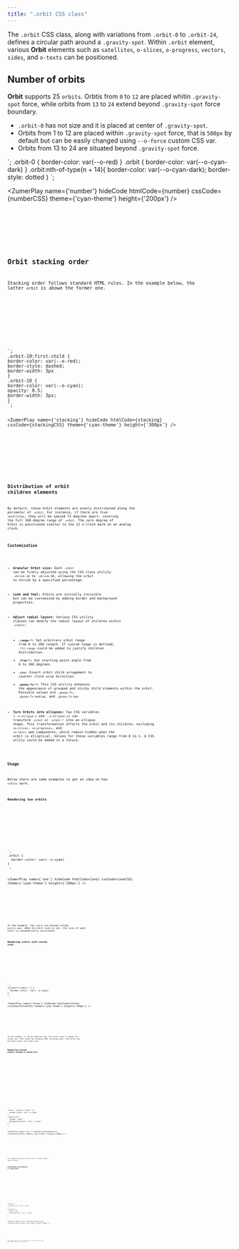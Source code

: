 ```yaml
---
title: ".orbit CSS class"
---
```



The `.orbit` CSS class, along with variations from `.orbit-0` to `.orbit-24`, defines a circular path around a `.gravity-spot`. Within  `.orbit` element, various **Orbit** elements such as `satellites`, `o-slices`, `o-progress`, `vectors`, `sides`, and `o-texts` can be positioned.

## Number of orbits

**Orbit** supports 25 `orbits`. Orbtis from `0` to `12` are placed whitin `.gravity-spot` force, while orbits from `13` to `24` extend beyond `.gravity-spot` force boundary. 

- `.orbit-0` has not size and it is placed at center of  `.gravity-spot`.
- Orbits from 1 to 12 are placed within `.gravity-spot` force, that is `500px` by default but can be easily changed using `--o-force` custom CSS var.
- Orbits from 13 to 24 are situated beyond `.gravity-spot` force.

<div class="bigbang">
  <div class="gravity-spot" style="--o-force: 200px">
    <div class="orbit-0"></div>
    <div class="orbit"></div>
    <div class="orbit"></div>
    <div class="orbit"></div>
    <div class="orbit"></div>
    <div class="orbit"></div>
    <div class="orbit"></div>
    <div class="orbit"></div>
    <div class="orbit"></div>
    <div class="orbit"></div>
    <div class="orbit"></div>
    <div class="orbit"></div>
    <div class="orbit"></div>
    <div class="orbit"></div>
    <div class="orbit"></div>
    <div class="orbit"></div>
    <div class="orbit"></div>
    <div class="orbit"></div>
    <div class="orbit"></div>
    <div class="orbit"></div>
    <div class="orbit"></div>
    <div class="orbit"></div>
    <div class="orbit"></div>
    <div class="orbit"></div>
    <div class="orbit"></div>
  </div>
</div>
`;
.orbit-0 {
  border-color: var(--o-red)
}
.orbit {
  border-color: var(--o-cyan-dark)
}
.orbit:nth-of-type(n + 14){
border-color: var(--o-cyan-dark);
border-style: dotted
}
`;

<ZumerPlay name={'number'} hideCode htmlCode={number} cssCode={numberCSS} theme={'cyan-theme'} height={'200px'} />


<Tabs>
  <TabItem label="HTML" icon="seti:html">
    <Code code={number} lang="html" />
  </TabItem>
  <TabItem label="CSS" icon="seti:css">
    <Code code={numberCSS} lang="css" />
  </TabItem>
</Tabs>

## Orbit stacking order

Stacking order follows standard HTML rules. In the example below, the latter `orbit` is abowe the former one. 

<div class="bigbang">
  <div class="gravity-spot" style="--o-force:300px">
    <div class="orbit-10"></div>
    <div class="orbit-10"></div>
  </div>
</div>
`;
.orbit-10:first-child {
border-color: var(--o-red);
border-style: dashed;
border-width: 3px
}
.orbit-10 {
border-color: var(--o-cyan);
opacity: 0.5;
border-width: 3px;
}
`;

<ZumerPlay name={'stacking'} hideCode htmlCode={stacking} cssCode={stackingCSS} theme={'cyan-theme'} height={'300px'} />

<Tabs>
  <TabItem label="HTML" icon="seti:html">
    <Code code={stacking} lang="html" />
  </TabItem>
  <TabItem label="CSS" icon="seti:css">
    <Code code={stackingCSS} lang="css" />
  </TabItem>
</Tabs>

## Distribution of orbit children elements
By default, these Orbit elements are evenly distributed along the perimeter of `.orbit`. For instance, if there are five `satellites`, they will be spaced 72 degrees apart, covering the full 360-degree range of `.orbit`. The zero degree of Orbit is positioned similar to the 12 o'clock mark on an analog clock.



### Customization

- **Granular Orbit size:** Each `.orbit` can be finely adjusted using the CSS class utility `.shrink-10` to `.shrink-90`, allowing the orbit to shrink by a specified percentage.
  
- **Look and feel:** Orbits are initially invisible but can be customized by adding border and background properties.

- **Adjust radial layout:** Various CSS utility classes can modify the radial layout of children within `.orbits`:
  - **`.range-*`:** Set arbitrary orbit range from 0 to 360 length. If custom range is defined, `.fit-range` could be added to justify children distribution.
  - **`.from-*`:** Set starting point angle from 0 to 360 degrees.
  - **`.ccw`:** Invert orbit child arragement to counter clock wise direction.
  - **`.gooey-fx-*`:** This CSS utility enhances the appearance of grouped and sticky child elements within the orbit. Possible values are `.gooey-fx`, `.gooey-fx-medium`, and `.gooey-fx-max`

- **Turn Orbits into ellipses:** Two CSS variables (`--o-ellipse-x` and `--o-ellipse-y`) can transform `.orbit` or `.orbit-*` into an ellipse shape. This transformation affects the orbit and its children, excluding `<o-slice>`, `<o-progress>`, and `<o-text>` web components, which remain hidden when the orbit is elliptical. Values for these variables range from 0 to 1. A CSS utlity could be added in a future.


### Usage

Below there are some examples to get an idea on how `orbits` work.

#### Rendering two orbits

<div class="bigbang">
  <div class="gravity-spot">
    <div class="orbit"></div>
    <div class="orbit"></div>
  </div>
</div>
`;
.orbit {
  border-color: var(--o-cyan)
}
`;

<ZumerPlay name={'one'} hideCode htmlCode={one} cssCode={oneCSS} theme={'cyan-theme'} height={'200px'} />


<Tabs>
  <TabItem label="HTML" icon="seti:html">
    <Code code={one} lang="html" />
  </TabItem>
  <TabItem label="CSS" icon="seti:css">
    <Code code={oneCSS} lang="css" />
  </TabItem>
</Tabs>

In the example, two `orbits` are placed inside `gravity-spot`. When no orbit size is set, the size of each orbit is automatically calculated. 







#### Rendering orbits with custom size.

<div class="bigbang">
  <div class="gravity-spot" style="--o-force:300px">
    <div class="orbit-2"></div>
    <div class="orbit-9"></div>
    <div class="orbit-12"></div>
  </div>
</div>
`;
[class*='orbit-'] {
  border-color: var(--o-cyan)
}
`;

<ZumerPlay name={'three'} hideCode htmlCode={three} cssCode={threeCSS} theme={'cyan-theme'} height={'300px'} />

<Tabs>
  <TabItem label="HTML" icon="seti:html">
    <Code code={three} lang="html" />
  </TabItem>
  <TabItem label="CSS" icon="seti:css">
    <Code code={threeCSS} lang="css" />
  </TabItem>
</Tabs>

In the example, it can be observed that the latter orbit is abowe the former one. That shows the standard HTML stacking order, that allow use multiple orbits with same size.

### Rendering nested orbits around a satellite

<div class="bigbang">
  <div class="gravity-spot">
    <div class="orbit-4">
      <div class="satellite">
        <div class="gravity-spot">
          <div class="orbit"></div>
          <div class="orbit"></div>
        </div>
      </div>
    </div>
  </div>
</div>
`;
.orbit, [class*='orbit-']{
  border-color: var(--o-cyan)
}
.satellite {
  border: none;
  background-color: var(--o-cyan)
}
`;

<ZumerPlay name={'four'} hideCode htmlCode={four} cssCode={fourCSS} theme={'cyan-theme'} height={'300px'} />

<Tabs>
  <TabItem label="HTML" icon="seti:html">
    <Code code={four} lang="html" />
  </TabItem>
  <TabItem label="CSS" icon="seti:css">
    <Code code={fourCSS} lang="css" />
  </TabItem>
</Tabs>

This example shows how to nest `orbits` to created comples radial designs. 


### Customized distribution of satellites 

<div class="bigbang">
  <div class="gravity-spot">
    <div class="orbit-4 from-90 range-45 fit-range">
      <div class="satellite"></div>
      <div class="satellite"></div>
      <div class="satellite"></div>
    </div>
  </div>
</div>
`;
.orbit-4 {
  border-color: var(--o-cyan)
}
.satellite {
  border: none;
  background-color: var(--o-cyan)
}
`;

<ZumerPlay name={'five'} hideCode htmlCode={five} cssCode={fiveCSS} theme={'cyan-theme'} height={'300px'} />

<Tabs>
  <TabItem label="HTML" icon="seti:html">
    <Code code={five} lang="html" />
  </TabItem>
  <TabItem label="CSS" icon="seti:css">
    <Code code={fiveCSS} lang="css" />
  </TabItem>
</Tabs>

This example shows how to set CSS utlities on orbit to define range and starting angles for its satellites.
